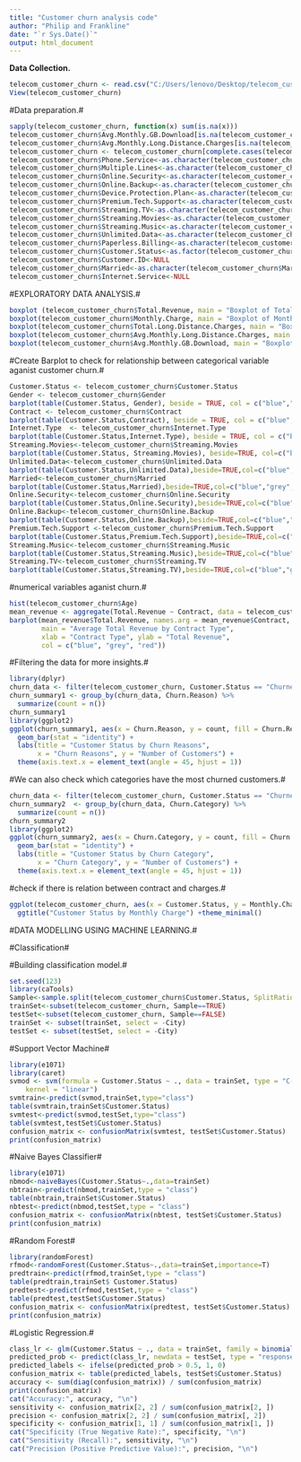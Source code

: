 ---
title: "Customer churn analysis code"
author: "Philip and Frankline"
date: "`r Sys.Date()`"
output: html_document
---

**Data Collection.**

```{r}
telecom_customer_churn <- read.csv("C:/Users/lenovo/Desktop/telecom_customer_churn.csv")
View(telecom_customer_churn)
```



#Data preparation.#
```{r}
sapply(telecom_customer_churn, function(x) sum(is.na(x)))
telecom_customer_churn$Avg.Monthly.GB.Download[is.na(telecom_customer_churn$Avg.Monthly.Long.Distance.Charges)]<-mean(telecom_customer_churn$Avg.Monthly.Long.Distance.Charges,na.rm = TRUE)
telecom_customer_churn$Avg.Monthly.Long.Distance.Charges[is.na(telecom_customer_churn$Avg.Monthly.Long.Distance.Charges)]<-mean(telecom_customer_churn$Avg.Monthly.Long.Distance.Charges,na.rm = TRUE)
telecom_customer_churn <- telecom_customer_churn[complete.cases(telecom_customer_churn), ]
telecom_customer_churn$Phone.Service<-as.character(telecom_customer_churn$Phone.Service)
telecom_customer_churn$Multiple.Lines<-as.character(telecom_customer_churn$Multiple.Lines)
telecom_customer_churn$Online.Security<-as.character(telecom_customer_churn$Online.Security)
telecom_customer_churn$Online.Backup<-as.character(telecom_customer_churn$Online.Backup)
telecom_customer_churn$Device.Protection.Plan<-as.character(telecom_customer_churn$Device.Protection.Plan)
telecom_customer_churn$Premium.Tech.Support<-as.character(telecom_customer_churn$Premium.Tech.Support)
telecom_customer_churn$Streaming.TV<-as.character(telecom_customer_churn$Streaming.TV)
telecom_customer_churn$Streaming.Movies<-as.character(telecom_customer_churn$Streaming.Movies)
telecom_customer_churn$Streaming.Music<-as.character(telecom_customer_churn$Streaming.Music)
telecom_customer_churn$Unlimited.Data<-as.character(telecom_customer_churn$Unlimited.Data)
telecom_customer_churn$Paperless.Billing<-as.character(telecom_customer_churn$Paperless.Billing)
telecom_customer_churn$Customer.Status<-as.factor(telecom_customer_churn$Customer.Status)
telecom_customer_churn$Customer.ID<-NULL
telecom_customer_churn$Married<-as.character(telecom_customer_churn$Married)
telecom_customer_churn$Internet.Service<-NULL
```


#EXPLORATORY DATA ANALYSIS.#
```{r}
boxplot (telecom_customer_churn$Total.Revenue, main = "Boxplot of Total.Revenue", xlab = "Total.Revenue", ylab = "Dollars")
boxplot(telecom_customer_churn$Monthly.Charge, main = "Boxplot of Monthly.Charges", xlab = "Monthly.Charge", ylab = "Months")
boxplot(telecom_customer_churn$Total.Long.Distance.Charges, main = "Boxplot of Total.Long.Distance.Charges", xlab = "Total.Long.Distance.Charges", ylab = "Months")
boxplot(telecom_customer_churn$Avg.Monthly.Long.Distance.Charges, main = "Boxplot of Avg.Monthly.Long.Distance.Charges", xlab = "Avg.Monthly.Long.Distance.Charges", ylab = "Months")
boxplot(telecom_customer_churn$Avg.Monthly.GB.Download, main = "Boxplot of Avg.Monthly.GB.Download", xlab = "Avg.Monthly.GB.Download", ylab = "Dollars")
```


#Create Barplot to check for relationship between categorical variable aganist customer churn.#
```{r}
Customer.Status <- telecom_customer_churn$Customer.Status
Gender <- telecom_customer_churn$Gender
barplot(table(Customer.Status, Gender), beside = TRUE, col = c("blue","grey", "red"), legend = TRUE, xlab = "Gender", ylab = "Customer.Status")
Contract <- telecom_customer_churn$Contract
barplot(table(Customer.Status,Contract), beside = TRUE, col = c("blue","grey", "red"), legend = TRUE, xlab = "Contract", ylab = "Customer.Status")
Internet.Type  <- telecom_customer_churn$Internet.Type 
barplot(table(Customer.Status,Internet.Type), beside = TRUE, col = c("blue","grey", "red"), legend = TRUE, xlab = "Internet.Type", ylab = "Customer.Status")
Streaming.Movies<-telecom_customer_churn$Streaming.Movies
barplot(table(Customer.Status, Streaming.Movies), beside=TRUE, col=c("blue","grey","red"),legend=TRUE, xlab="Streaming.Movies", ylab="Customer.Status")
Unlimited.Data<-telecom_customer_churn$Unlimited.Data
barplot(table(Customer.Status,Unlimited.Data),beside=TRUE,col=c("blue","grey","red"),legend=TRUE, xlab="Unlimited.Data",ylab="Customer.Status")
Married<-telecom_customer_churn$Married
barplot(table(Customer.Status,Married),beside=TRUE,col=c("blue","grey","red"),legend=TRUE,xlab="Married", ylab="Customer.Status")
Online.Security<-telecom_customer_churn$Online.Security
barplot(table(Customer.Status,Online.Security),beside=TRUE,col=c("blue","grey","red"),legend=TRUE,xlab="Online.Security",ylab="Customer.Status")
Online.Backup<-telecom_customer_churn$Online.Backup
barplot(table(Customer.Status,Online.Backup),beside=TRUE,col=c("blue","grey","red"),legend=TRUE,xlab="Online.Backup",ylab="Customer.Status")
Premium.Tech.Support <-telecom_customer_churn$Premium.Tech.Support
barplot(table(Customer.Status,Premium.Tech.Support),beside=TRUE,col=c("blue","grey","red"),legend=TRUE,xlab="Premium.Tech.Support",ylab="Customer.Status")
Streaming.Music<-telecom_customer_churn$Streaming.Music
barplot(table(Customer.Status,Streaming.Music),beside=TRUE,col=c("blue","grey","red"),legend=TRUE,xlab="streaming.Music",ylab="Customer.Status")
Streaming.TV<-telecom_customer_churn$Streaming.TV
barplot(table(Customer.Status,Streaming.TV),beside=TRUE,col=c("blue","grey","red"),legend=TRUE,xlab="Streaming.TV",ylab="Customer.Status")
```

#numerical variables aganist churn.#
```{r}
hist(telecom_customer_churn$Age)
mean_revenue <- aggregate(Total.Revenue ~ Contract, data = telecom_customer_churn, mean)
barplot(mean_revenue$Total.Revenue, names.arg = mean_revenue$Contract,
        main = "Average Total Revenue by Contract Type",
        xlab = "Contract Type", ylab = "Total Revenue",
        col = c("blue", "grey", "red"))
```

#Filtering the data for more insights.#
```{r}
library(dplyr)
churn_data <- filter(telecom_customer_churn, Customer.Status == "Churned")
churn_summary1 <- group_by(churn_data, Churn.Reason) %>%
  summarize(count = n())
churn_summary1
library(ggplot2)
ggplot(churn_summary1, aes(x = Churn.Reason, y = count, fill = Churn.Reason)) +
  geom_bar(stat = "identity") +
  labs(title = "Customer Status by Churn Reasons",
       x = "Churn Reasons", y = "Number of Customers") +
  theme(axis.text.x = element_text(angle = 45, hjust = 1))
```

#We can also check which categories have the most churned customers.#

```{r}
churn_data <- filter(telecom_customer_churn, Customer.Status == "Churned")
churn_summary2  <- group_by(churn_data, Churn.Category) %>%
  summarize(count = n())
churn_summary2
library(ggplot2)
ggplot(churn_summary2, aes(x = Churn.Category, y = count, fill = Churn.Category)) +
  geom_bar(stat = "identity") +
  labs(title = "Customer Status by Churn Category",
       x = "Churn Category", y = "Number of Customers") +
  theme(axis.text.x = element_text(angle = 45, hjust = 1))
```

#check if there is relation between contract and charges.#
```{r}
ggplot(telecom_customer_churn, aes(x = Customer.Status, y = Monthly.Charge)) +geom_point(aes(color = Customer.Status)) +labs(x = "Customer.Status", y = "Monthly Charge") +
  ggtitle("Customer Status by Monthly Charge") +theme_minimal()
```

#DATA MODELLING USING MACHINE LEARNING.#

#Classification#

#Building classification model.#
```{r}
set.seed(123)
library(caTools)
Sample<-sample.split(telecom_customer_churn$Customer.Status, SplitRatio = 0.8)
trainSet<-subset(telecom_customer_churn, Sample==TRUE)
testSet<-subset(telecom_customer_churn, Sample==FALSE)
trainSet <- subset(trainSet, select = -City)
testSet <- subset(testSet, select = -City)
```

#Support Vector Machine#
```{r}
library(e1071)
library(caret)
svmod <- svm(formula = Customer.Status ~ ., data = trainSet, type = "C-classification", 
    kernel = "linear")
svmtrain<-predict(svmod,trainSet,type="class")
table(svmtrain,trainSet$Customer.Status)
svmtest<-predict(svmod,testSet,type="class")
table(svmtest,testSet$Customer.Status)
confusion_matrix <- confusionMatrix(svmtest, testSet$Customer.Status)
print(confusion_matrix)
```

#Naive Bayes Classifier#
```{r}
library(e1071)
nbmod<-naiveBayes(Customer.Status~.,data=trainSet)
nbtrain<-predict(nbmod,trainSet,type = "class")
table(nbtrain,trainSet$Customer.Status)
nbtest<-predict(nbmod,testSet,type = "class")
confusion_matrix <- confusionMatrix(nbtest, testSet$Customer.Status)
print(confusion_matrix)
```

#Random Forest#
```{r}
library(randomForest)
rfmod<-randomForest(Customer.Status~.,data=trainSet,importance=T)
predtrain<-predict(rfmod,trainSet,type = "class")
table(predtrain,trainSet$ Customer.Status)
predtest<-predict(rfmod,testSet,type = "class")
table(predtest,testSet$Customer.Status)
confusion_matrix <- confusionMatrix(predtest, testSet$Customer.Status)
print(confusion_matrix)
```

#Logistic Regression.#
```{r}
class_lr <- glm(Customer.Status ~ ., data = trainSet, family = binomial(link = "logit"))
predicted_prob <- predict(class_lr, newdata = testSet, type = "response")
predicted_labels <- ifelse(predicted_prob > 0.5, 1, 0)
confusion_matrix <- table(predicted_labels, testSet$Customer.Status)
accuracy <- sum(diag(confusion_matrix)) / sum(confusion_matrix)
print(confusion_matrix)
cat("Accuracy:", accuracy, "\n")
sensitivity <- confusion_matrix[2, 2] / sum(confusion_matrix[2, ])
precision <- confusion_matrix[2, 2] / sum(confusion_matrix[, 2])
specificity <- confusion_matrix[1, 1] / sum(confusion_matrix[1, ])
cat("Specificity (True Negative Rate):", specificity, "\n")
cat("Sensitivity (Recall):", sensitivity, "\n")
cat("Precision (Positive Predictive Value):", precision, "\n")
```




